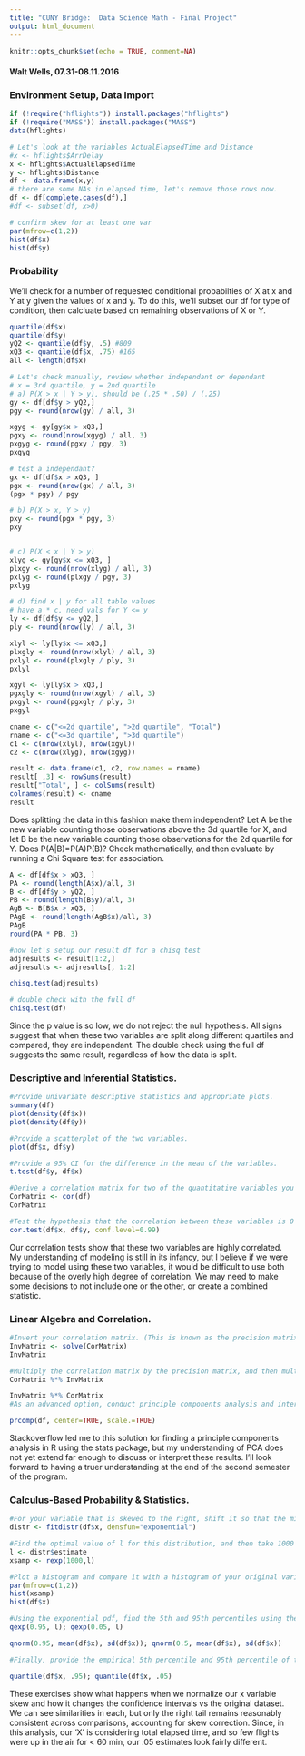 ```yaml
---
title: "CUNY Bridge:  Data Science Math - Final Project"
output: html_document
---
```


```r
knitr::opts_chunk$set(echo = TRUE, comment=NA)
```

#### Walt Wells, 07.31-08.11.2016

### Environment Setup, Data Import
```r
if (!require("hflights")) install.packages("hflights")
if (!require("MASS")) install.packages("MASS")
data(hflights)

# Let's look at the variables ActualElapsedTime and Distance
#x <- hflights$ArrDelay
x <- hflights$ActualElapsedTime
y <- hflights$Distance
df <- data.frame(x,y)
# there are some NAs in elapsed time, let's remove those rows now.  
df <- df[complete.cases(df),]
#df <- subset(df, x>0)

# confirm skew for at least one var
par(mfrow=c(1,2))
hist(df$x)
hist(df$y)
```

### Probability

We'll check for a number of requested conditional probabilties of X at x and Y at y given the values of x and y.   To do this, we'll subset our df for type of condition, then calcluate based on remaining observations of X or Y. 

```r
quantile(df$x)
quantile(df$y)
yQ2 <- quantile(df$y, .5) #809
xQ3 <- quantile(df$x, .75) #165
all <- length(df$x)

# Let's check manually, review whether independant or dependant
# x = 3rd quartile, y = 2nd quartile
# a) P(X > x | Y > y), should be (.25 * .50) / (.25)
gy <- df[df$y > yQ2,]
pgy <- round(nrow(gy) / all, 3)

xgyg <- gy[gy$x > xQ3,]
pgxy <- round(nrow(xgyg) / all, 3)
pxgyg <- round(pgxy / pgy, 3)
pxgyg

# test a independant?  
gx <- df[df$x > xQ3, ]
pgx <- round(nrow(gx) / all, 3)
(pgx * pgy) / pgy

# b) P(X > x, Y > y)
pxy <- round(pgx * pgy, 3)
pxy


# c) P(X < x | Y > y) 
xlyg <- gy[gy$x <= xQ3, ]
plxgy <- round(nrow(xlyg) / all, 3)
pxlyg <- round(plxgy / pgy, 3)
pxlyg

# d) find x | y for all table values
# have a * c, need vals for Y <= y
ly <- df[df$y <= yQ2,]
ply <- round(nrow(ly) / all, 3)

xlyl <- ly[ly$x <= xQ3,]
plxgly <- round(nrow(xlyl) / all, 3)
pxlyl <- round(plxgly / ply, 3)
pxlyl

xgyl <- ly[ly$x > xQ3,]
pgxgly <- round(nrow(xgyl) / all, 3)
pxgyl <- round(pgxgly / ply, 3)
pxgyl

cname <- c("<=2d quartile", ">2d quartile", "Total")
rname <- c("<=3d quartile", ">3d quartile")
c1 <- c(nrow(xlyl), nrow(xgyl))
c2 <- c(nrow(xlyg), nrow(xgyg))

result <- data.frame(c1, c2, row.names = rname)
result[ ,3] <- rowSums(result)
result["Total", ] <- colSums(result)
colnames(result) <- cname
result

```
 
Does splitting the data in this fashion make them independent? Let A be the new variable counting those observations above the 3d quartile for X, and let B be the new variable counting those observations for the 2d quartile for Y.    Does P(A|B)=P(A)P(B)?   Check mathematically, and then evaluate by running a Chi Square test for association.

```r
A <- df[df$x > xQ3, ]
PA <- round(length(A$x)/all, 3)
B <- df[df$y > yQ2, ] 
PB <- round(length(B$y)/all, 3)
AgB <- B[B$x > xQ3, ]
PAgB <- round(length(AgB$x)/all, 3)
PAgB
round(PA * PB, 3)

#now let's setup our result df for a chisq test
adjresults <- result[1:2,]
adjresults <- adjresults[, 1:2]

chisq.test(adjresults)

# double check with the full df
chisq.test(df)

```

Since the p value is so low, we do not reject the null hypothesis.   All signs suggest that when these two variables are split along different quartiles and compared, they are independant.   The double check using the full df suggests the same result, regardless of how the data is split. 

### Descriptive and Inferential Statistics.

```r
#Provide univariate descriptive statistics and appropriate plots. 
summary(df)
plot(density(df$x))
plot(density(df$y))

#Provide a scatterplot of the two variables.  
plot(df$x, df$y)

#Provide a 95% CI for the difference in the mean of the variables.  
t.test(df$y, df$x)

#Derive a correlation matrix for two of the quantitative variables you selected.  
CorMatrix <- cor(df)
CorMatrix

#Test the hypothesis that the correlation between these variables is 0 and provide a 99% confidence interval.  Discuss the meaning of your analysis.
cor.test(df$x, df$y, conf.level=0.99)
```

Our correlation tests show that these two variables are highly correlated.  My understanding of modeling is still in its infancy, but I believe if we were trying to model using these two variables, it would be difficult to use both because of the overly high degree of correlation.  We may need to make some decisions to not include one or the other, or create a combined statistic.  

### Linear Algebra and Correlation.

```r
#Invert your correlation matrix. (This is known as the precision matrix and contains variance inflation factors on the diagonal.) 
InvMatrix <- solve(CorMatrix)
InvMatrix

#Multiply the correlation matrix by the precision matrix, and then multiply the precision matrix by the correlation matrix. 
CorMatrix %*% InvMatrix

InvMatrix %*% CorMatrix
#As an advanced option, conduct principle components analysis and interpret.  Discuss.

prcomp(df, center=TRUE, scale.=TRUE)
```

Stackoverflow led me to this solution for finding a principle components analysis in R using the stats package, but my understanding of PCA does not yet extend far enough to discuss or interpret these results.  I'll look forward to having a truer understanding at the end of the second semester of the program.  

### Calculus-Based Probability & Statistics.

```r
#For your variable that is skewed to the right, shift it so that the minimum value is above zero.  Then load the MASS package and run fitdistr to fit an exponential probability density function.    
distr <- fitdistr(df$x, densfun="exponential")

#Find the optimal value of l for this distribution, and then take 1000 samples from this exponential distribution using this value (e.g., rexp(1000, l)).  
l <- distr$estimate
xsamp <- rexp(1000,l)

#Plot a histogram and compare it with a histogram of your original variable.  
par(mfrow=c(1,2))
hist(xsamp)
hist(df$x)

#Using the exponential pdf, find the 5th and 95th percentiles using the cumulative distribution function (CDF).   Also generate a 95% confidence interval from the empirical data, assuming normality.  
qexp(0.95, l); qexp(0.05, l)

qnorm(0.95, mean(df$x), sd(df$x)); qnorm(0.5, mean(df$x), sd(df$x))

#Finally, provide the empirical 5th percentile and 95th percentile of the data.  Discuss.

quantile(df$x, .95); quantile(df$x, .05)
```

These exercises show what happens when we normalize our x variable skew and how it changes the confidence intervals vs the original dataset.   We can see similarities in each, but only the right tail remains reasonably consistent across comparisons, accounting for skew correction.   Since, in this analysis, our 'X' is considering total elapsed time, and so few flights were up in the air for < 60 min, our .05 estimates look fairly different.  